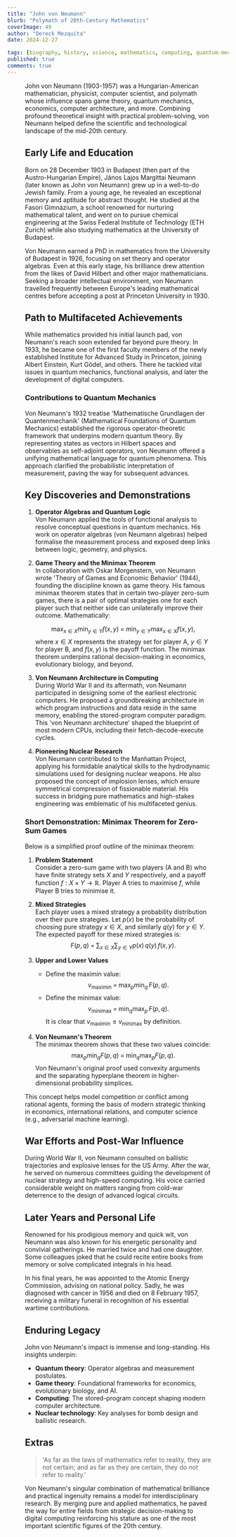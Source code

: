 ```yaml
---
title: "John von Neumann"
blurb: "Polymath of 20th-Century Mathematics"
coverImage: 49
author: "Dereck Mezquita"
date: 2024-12-27

tags: [biography, history, science, mathematics, computing, quantum-mechanics]
published: true
comments: true
---
```


<Figure src="/references/biography_john-von-neumann/JohnvonNeumann-LosAlamos.png" />

John von Neumann (1903-1957) was a Hungarian-American mathematician, physicist, computer scientist, and polymath whose influence spans game theory, quantum mechanics, economics, computer architecture, and more. Combining profound theoretical insight with practical problem-solving, von Neumann helped define the scientific and technological landscape of the mid-20th century.

## Early Life and Education

Born on 28 December 1903 in Budapest (then part of the Austro-Hungarian Empire), János Lajos Margittai Neumann (later known as John von Neumann) grew up in a well-to-do Jewish family. From a young age, he revealed an exceptional memory and aptitude for abstract thought. He studied at the Fasori Gimnázium, a school renowned for nurturing mathematical talent, and went on to pursue chemical engineering at the Swiss Federal Institute of Technology (ETH Zurich) while also studying mathematics at the University of Budapest.

Von Neumann earned a PhD in mathematics from the University of Budapest in 1926, focusing on set theory and operator algebras. Even at this early stage, his brilliance drew attention from the likes of David Hilbert and other major mathematicians. Seeking a broader intellectual environment, von Neumann travelled frequently between Europe's leading mathematical centres before accepting a post at Princeton University in 1930.

## Path to Multifaceted Achievements

While mathematics provided his initial launch pad, von Neumann's reach soon extended far beyond pure theory. In 1933, he became one of the first faculty members of the newly established Institute for Advanced Study in Princeton, joining Albert Einstein, Kurt Gödel, and others. There he tackled vital issues in quantum mechanics, functional analysis, and later the development of digital computers.

### Contributions to Quantum Mechanics

Von Neumann's 1932 treatise 'Mathematische Grundlagen der Quantenmechanik' (Mathematical Foundations of Quantum Mechanics) established the rigorous operator-theoretic framework that underpins modern quantum theory. By representing states as vectors in Hilbert spaces and observables as self-adjoint operators, von Neumann offered a unifying mathematical language for quantum phenomena. This approach clarified the probabilistic interpretation of measurement, paving the way for subsequent advances.

## Key Discoveries and Demonstrations

1. **Operator Algebras and Quantum Logic**  
   Von Neumann applied the tools of functional analysis to resolve conceptual questions in quantum mechanics. His work on operator algebras (von Neumann algebras) helped formalise the measurement process and exposed deep links between logic, geometry, and physics.

2. **Game Theory and the Minimax Theorem**  
   In collaboration with Oskar Morgenstern, von Neumann wrote 'Theory of Games and Economic Behavior' (1944), founding the discipline known as game theory. His famous minimax theorem states that in certain two-player zero-sum games, there is a pair of optimal strategies one for each player such that neither side can unilaterally improve their outcome. Mathematically:

   $$
   \max_{x \in X} \min_{y \in Y} f(x,y)
   \;=\;
   \min_{y \in Y} \max_{x \in X} f(x,y),
   $$
   where $x \in X$ represents the strategy set for player A, $y \in Y$ for player B, and $f(x,y)$ is the payoff function. The minimax theorem underpins rational decision-making in economics, evolutionary biology, and beyond.

3. **Von Neumann Architecture in Computing**  
   During World War II and its aftermath, von Neumann participated in designing some of the earliest electronic computers. He proposed a groundbreaking architecture in which program instructions and data reside in the same memory, enabling the stored-program computer paradigm. This 'von Neumann architecture' shaped the blueprint of most modern CPUs, including their fetch-decode-execute cycles.

4. **Pioneering Nuclear Research**  
   Von Neumann contributed to the Manhattan Project, applying his formidable analytical skills to the hydrodynamic simulations used for designing nuclear weapons. He also proposed the concept of implosion lenses, which ensure symmetrical compression of fissionable material. His success in bridging pure mathematics and high-stakes engineering was emblematic of his multifaceted genius.

### Short Demonstration: Minimax Theorem for Zero-Sum Games

Below is a simplified proof outline of the minimax theorem:

1. **Problem Statement**  
   Consider a zero-sum game with two players (A and B) who have finite strategy sets $X$ and $Y$ respectively, and a payoff function $f: X \times Y \to \mathbb{R}$. Player A tries to maximise $f$, while Player B tries to minimise it.

2. **Mixed Strategies**  
   Each player uses a mixed strategy a probability distribution over their pure strategies. Let $p(x)$ be the probability of choosing pure strategy $x \in X$, and similarly $q(y)$ for $y \in Y$. The expected payoff for these mixed strategies is:
   $$
   F(p,q)
   \;=\;
   \sum_{x \in X}\sum_{y \in Y}
   p(x)\,q(y)\,f(x,y).
   $$

3. **Upper and Lower Values**  
   - Define the maximin value:  
     $$
     v_{\text{maximin}}
     \;=\;
     \max_p
     \min_q\,
     F(p,q).
     $$
   - Define the minimax value:  
     $$
     v_{\text{minimax}}
     \;=\;
     \min_q
     \max_p\,
     F(p,q).
     $$
   It is clear that $v_{\text{maximin}} \leq v_{\text{minimax}}$ by definition.

4. **Von Neumann's Theorem**  
   The minimax theorem shows that these two values coincide:
   $$
   \max_p \min_q F(p,q)
   \;=\;
   \min_q \max_p F(p,q).
   $$
   Von Neumann's original proof used convexity arguments and the separating hyperplane theorem in higher-dimensional probability simplices.

This concept helps model competition or conflict among rational agents, forming the basis of modern strategic thinking in economics, international relations, and computer science (e.g., adversarial machine learning).

## War Efforts and Post-War Influence

During World War II, von Neumann consulted on ballistic trajectories and explosive lenses for the US Army. After the war, he served on numerous committees guiding the development of nuclear strategy and high-speed computing. His voice carried considerable weight on matters ranging from cold-war deterrence to the design of advanced logical circuits.

## Later Years and Personal Life

Renowned for his prodigious memory and quick wit, von Neumann was also known for his energetic personality and convivial gatherings. He married twice and had one daughter. Some colleagues joked that he could recite entire books from memory or solve complicated integrals in his head.

In his final years, he was appointed to the Atomic Energy Commission, advising on national policy. Sadly, he was diagnosed with cancer in 1956 and died on 8 February 1957, receiving a military funeral in recognition of his essential wartime contributions.

## Enduring Legacy

John von Neumann's impact is immense and long-standing. His insights underpin:

- **Quantum theory**: Operator algebras and measurement postulates.
- **Game theory**: Foundational frameworks for economics, evolutionary biology, and AI.  
- **Computing**: The stored-program concept shaping modern computer architecture.
- **Nuclear technology**: Key analyses for bomb design and ballistic research.

## Extras

<Blockquote src="John von Neumann, 'Theory of Games and Economic Behavior'">
'As far as the laws of mathematics refer to reality, they are not certain; and as far as they are certain, they do not refer to reality.'
</Blockquote>

Von Neumann's singular combination of mathematical brilliance and practical ingenuity remains a model for interdisciplinary research. By merging pure and applied mathematics, he paved the way for entire fields from strategic decision-making to digital computing reinforcing his stature as one of the most important scientific figures of the 20th century.